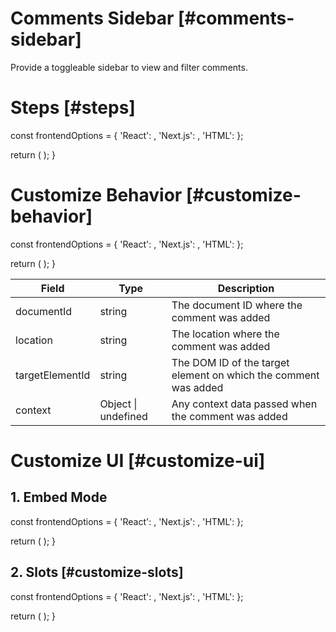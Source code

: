 

# Comments Sidebar [#comments-sidebar]

<NextSeo 
  title="Velt Docs - Comments Sidebar"
  description="Comments sidebar documentation page for the Velt SDK"
/>

<Subheading>Provide a toggleable sidebar to view and filter comments.</Subheading>
<CommentsDemo demoUrl="comments-sidebar" />

# Steps [#steps]


  const frontendOptions = {
    'React': <ReactSidebarOverview sectionId="steps" />,
    'Next.js': <ReactSidebarOverview sectionId="steps" />,
    'HTML': <HTMLSidebarOverview sectionId="steps" />
  };

  return (
    <StepTabs frontendOptions={frontendOptions} />
  );
}

<SidebarOverviewSteps />

# Customize Behavior [#customize-behavior]


  const frontendOptions = {
    'React': <ReactSidebarCustom sectionId="customize-behavior" />,
    'Next.js': <ReactSidebarCustom sectionId="customize-behavior" />,
    'HTML': <HTMLSidebarCustom sectionId="customize-behavior" />
  };

  return (
    <StepTabs frontendOptions={frontendOptions} />
  );
}

<SidebarCustomSteps />

| Field | Type | Description |
| --- | --- | --- |
| documentId | string | The document ID where the comment was added |
| location | string | The location where the comment was added |
| targetElementId | string | The DOM ID of the target element on which the comment was added |
| context | Object \| undefined | Any context data passed when the comment was added |

# Customize UI [#customize-ui]

## 1. Embed Mode


  const frontendOptions = {
    'React': <ReactSidebarEmbed sectionId="customize-ui" />,
    'Next.js': <ReactSidebarEmbed sectionId="customize-ui" />,
    'HTML': <HTMLSidebarEmbed sectionId="customize-ui" />
  };

  return (
    <StepTabs frontendOptions={frontendOptions} />
  );
}

<SidebarEmbedSteps />

## 2. Slots [#customize-slots]

  const frontendOptions = {
    'React': <ReactSidebarButton sectionId="customize-slots" />,
    'Next.js': <ReactSidebarButton sectionId="customize-slots" />,
    'HTML': <HTMLSidebarButton sectionId="customize-slots" />
  };

  return (
    <StepTabs frontendOptions={frontendOptions} />
  );
}

<SidebarSlotsSteps />